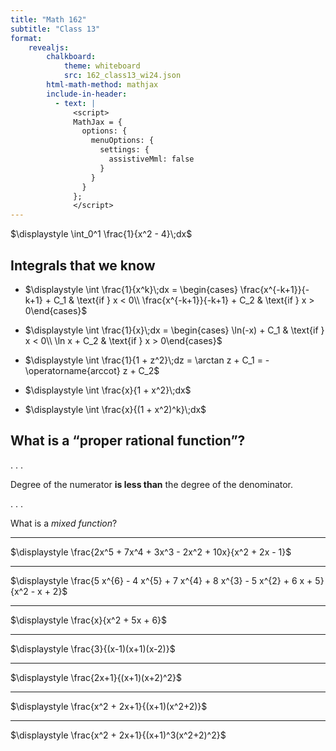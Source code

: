 ```yaml
---
title: "Math 162"
subtitle: "Class 13"
format: 
    revealjs:
        chalkboard:
            theme: whiteboard
            src: 162_class13_wi24.json
        html-math-method: mathjax
        include-in-header:
          - text: |
              <script>
              MathJax = {
                options: {
                  menuOptions: {
                    settings: {
                      assistiveMml: false
                    }
                  }
                }
              };
              </script>
---
```


$\displaystyle \int_0^1 \frac{1}{x^2 - 4}\;dx$


## Integrals that we know


:::{.incremental}

*   $\displaystyle \int \frac{1}{x^k}\;dx = 
    \begin{cases} \frac{x^{-k+1}}{-k+1} + C_1 & \text{if } x < 0\\ \frac{x^{-k+1}}{-k+1} +  C_2 & \text{if } x
    > 0\end{cases}$

*   $\displaystyle \int \frac{1}{x}\;dx = 
    \begin{cases} \ln(-x) + C_1 & \text{if } x < 0\\ \ln x + C_2 & \text{if } x
    > 0\end{cases}$

*   $\displaystyle \int \frac{1}{1 + z^2}\;dz = \arctan z + C_1 = -\operatorname{arccot} z + C_2$

*   $\displaystyle \int \frac{x}{1 + x^2}\;dx$

*   $\displaystyle \int \frac{x}{(1 + x^2)^k}\;dx$

:::

## What is a "proper rational function"?

. . .

Degree of the numerator __is less than__ the degree of the denominator.

. . .

What is a _mixed function_?


---

$\displaystyle \frac{2x^5 + 7x^4 + 3x^3 - 2x^2 + 10x}{x^2 + 2x - 1}$

---

$\displaystyle \frac{5 x^{6} - 4 x^{5} + 7 x^{4} + 8 x^{3} - 5 x^{2} + 6 x + 5}{x^2 - x + 2}$

---

$\displaystyle \frac{x}{x^2 + 5x + 6}$

---

$\displaystyle \frac{3}{(x-1)(x+1)(x-2)}$

---

$\displaystyle \frac{2x+1}{(x+1)(x+2)^2}$

---

$\displaystyle \frac{x^2 + 2x+1}{(x+1)(x^2+2)}$

---

$\displaystyle \frac{x^2 + 2x+1}{(x+1)^3(x^2+2)^2}$

